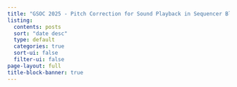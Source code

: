 ```yaml
---
title: "GSOC 2025 - Pitch Correction for Sound Playback in Sequencer Blog"
listing:
  contents: posts
  sort: "date desc"
  type: default
  categories: true
  sort-ui: false
  filter-ui: false
page-layout: full
title-block-banner: true
---
```

